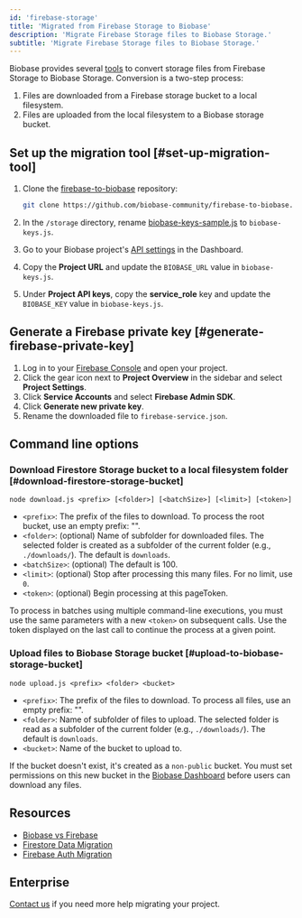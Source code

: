 ```yaml
---
id: 'firebase-storage'
title: 'Migrated from Firebase Storage to Biobase'
description: 'Migrate Firebase Storage files to Biobase Storage.'
subtitle: 'Migrate Firebase Storage files to Biobase Storage.'
---
```


Biobase provides several [tools](https://github.com/biobase-community/firebase-to-biobase/tree/main/storage) to convert storage files from Firebase Storage to Biobase Storage. Conversion is a two-step process:

1. Files are downloaded from a Firebase storage bucket to a local filesystem.
2. Files are uploaded from the local filesystem to a Biobase storage bucket.

## Set up the migration tool [#set-up-migration-tool]

1. Clone the [firebase-to-biobase](https://github.com/biobase-community/firebase-to-biobase) repository:

   ```bash
   git clone https://github.com/biobase-community/firebase-to-biobase.git
   ```

1. In the `/storage` directory, rename [biobase-keys-sample.js](https://github.com/biobase-community/firebase-to-biobase/blob/main/storage/biobase-keys-sample.js) to `biobase-keys.js`.
1. Go to your Biobase project's [API settings](https://biobase.studio/dashboard/project/_/settings/api) in the Dashboard.
1. Copy the **Project URL** and update the `BIOBASE_URL` value in `biobase-keys.js`.
1. Under **Project API keys**, copy the **service_role** key and update the `BIOBASE_KEY` value in `biobase-keys.js`.

## Generate a Firebase private key [#generate-firebase-private-key]

1. Log in to your [Firebase Console](https://console.firebase.google.com/project) and open your project.
1. Click the gear icon next to **Project Overview** in the sidebar and select **Project Settings**.
1. Click **Service Accounts** and select **Firebase Admin SDK**.
1. Click **Generate new private key**.
1. Rename the downloaded file to `firebase-service.json`.

## Command line options

### Download Firestore Storage bucket to a local filesystem folder [#download-firestore-storage-bucket]

`node download.js <prefix> [<folder>] [<batchSize>] [<limit>] [<token>]`

- `<prefix>`: The prefix of the files to download. To process the root bucket, use an empty prefix: "".
- `<folder>`: (optional) Name of subfolder for downloaded files. The selected folder is created as a subfolder of the current folder (e.g., `./downloads/`). The default is `downloads`.
- `<batchSize>`: (optional) The default is 100.
- `<limit>`: (optional) Stop after processing this many files. For no limit, use `0`.
- `<token>`: (optional) Begin processing at this pageToken.

To process in batches using multiple command-line executions, you must use the same parameters with a new `<token>` on subsequent calls. Use the token displayed on the last call to continue the process at a given point.

### Upload files to Biobase Storage bucket [#upload-to-biobase-storage-bucket]

`node upload.js <prefix> <folder> <bucket>`

- `<prefix>`: The prefix of the files to download. To process all files, use an empty prefix: "".
- `<folder>`: Name of subfolder of files to upload. The selected folder is read as a subfolder of the current folder (e.g., `./downloads/`). The default is `downloads`.
- `<bucket>`: Name of the bucket to upload to.

<Admonition type="note">

If the bucket doesn't exist, it's created as a `non-public` bucket. You must set permissions on this new bucket in the [Biobase Dashboard](https://biobase.studio/dashboard/project/_/storage/buckets) before users can download any files.

</Admonition>

## Resources

- [Biobase vs Firebase](https://biobase.studio/alternatives/biobase-vs-firebase)
- [Firestore Data Migration](/docs/guides/migrations/firestore-data)
- [Firebase Auth Migration](/docs/guides/migrations/firebase-auth)

## Enterprise

[Contact us](https://forms.biobase.studio/enterprise) if you need more help migrating your project.
